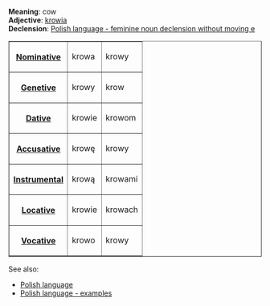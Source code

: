 '''Meaning''': cow<br>
'''Adjective''': [[Polish word - krowia|krowia]]<br>
'''Declension''': [[Polish language - feminine noun declension without moving e|Polish language - feminine noun declension without moving e]]

<table border=1><tr><th>[[Polish language - nominative|Nominative]]<td>krowa<td>krowy</tr>
<tr><th>[[Polish language - genetive|Genetive]]<td>krowy<td>krow</tr>
<tr><th>[[Polish language - dative|Dative]]<td>krowie<td>krowom</tr>
<tr><th>[[Polish language - accusative|Accusative]]<td>krowę<td>krowy</tr>
<tr><th>[[Polish language - instrumental|Instrumental]]<td>krową<td>krowami</tr>
<tr><th>[[Polish language - locative|Locative]]<td>krowie<td>krowach</tr>
<tr><th>[[Polish language - vocative|Vocative]]<td>krowo<td>krowy</tr>
</table>

See also:
* [[Polish language]]
* [[Polish language - examples]]